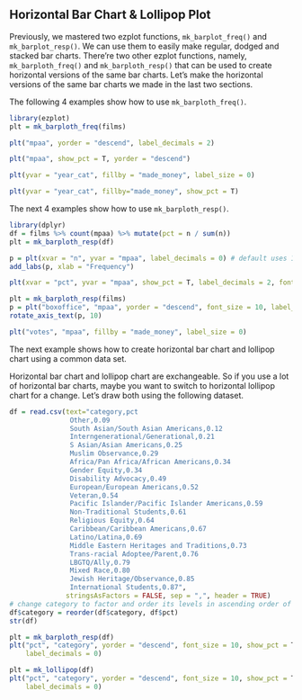 ## Horizontal Bar Chart & Lollipop Plot

Previously, we mastered two ezplot functions, `mk_barplot_freq()` and 
`mk_barplot_resp()`. We can use them to easily make regular, dodged and stacked 
bar charts. There're two other ezplot functions, namely, 
`mk_barploth_freq()` and `mk_barploth_resp()` that can be used to create 
horizontal versions of the same bar charts. Let's make the horizontal versions
of the same bar charts we made in the last two sections.

The following 4 examples show how to use `mk_barploth_freq()`.

```r
library(ezplot)
plt = mk_barploth_freq(films)
```

```r
plt("mpaa", yorder = "descend", label_decimals = 2)
```      

```r
plt("mpaa", show_pct = T, yorder = "descend") 
```

```r
plt(yvar = "year_cat", fillby = "made_money", label_size = 0) 
```  

```r
plt(yvar = "year_cat", fillby="made_money", show_pct = T)
```  


The next 4 examples show how to use `mk_barploth_resp()`.

```r
library(dplyr)
df = films %>% count(mpaa) %>% mutate(pct = n / sum(n))
plt = mk_barploth_resp(df)
```

```r
p = plt(xvar = "n", yvar = "mpaa", label_decimals = 0) # default uses 1 decimal 
add_labs(p, xlab = "Frequency")
```  

```r
plt(xvar = "pct", yvar = "mpaa", show_pct = T, label_decimals = 2, font_size = 9)  
```

```r
plt = mk_barploth_resp(films)
p = plt("boxoffice", "mpaa", yorder = "descend", font_size = 10, label_decimals = 0)
rotate_axis_text(p, 10)
```  

```r
plt("votes", "mpaa", fillby = "made_money", label_size = 0)
```

The next example shows how to create horizontal bar chart and lollipop chart 
using a common data set. 

Horizontal bar chart and lollipop chart are exchangeable. So if you use a lot of 
horizontal bar charts, maybe you want to switch to horizontal lollipop chart for
a change. Let's draw both using the following dataset.
```r
df = read.csv(text="category,pct
               Other,0.09
               South Asian/South Asian Americans,0.12
               Interngenerational/Generational,0.21
               S Asian/Asian Americans,0.25
               Muslim Observance,0.29
               Africa/Pan Africa/African Americans,0.34
               Gender Equity,0.34
               Disability Advocacy,0.49
               European/European Americans,0.52
               Veteran,0.54
               Pacific Islander/Pacific Islander Americans,0.59
               Non-Traditional Students,0.61
               Religious Equity,0.64
               Caribbean/Caribbean Americans,0.67
               Latino/Latina,0.69
               Middle Eastern Heritages and Traditions,0.73
               Trans-racial Adoptee/Parent,0.76
               LBGTQ/Ally,0.79
               Mixed Race,0.80
               Jewish Heritage/Observance,0.85
               International Students,0.87", 
              stringsAsFactors = FALSE, sep = ",", header = TRUE)
# change category to factor and order its levels in ascending order of pct 
df$category = reorder(df$category, df$pct)
str(df)
```

```r
plt = mk_barploth_resp(df)
plt("pct", "category", yorder = "descend", font_size = 10, show_pct = T,
    label_decimals = 0)
```

```r
plt = mk_lollipop(df)
plt("pct", "category", yorder = "descend", font_size = 10, show_pct = T,
    label_decimals = 0)
```






